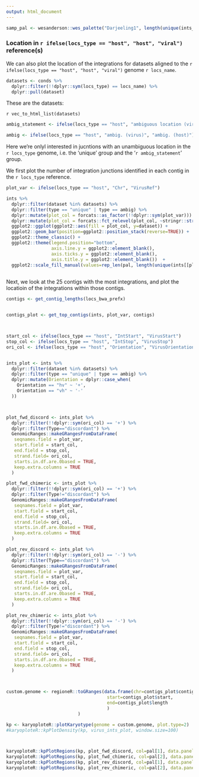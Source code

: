 ```yaml
---
output: html_document
---
```


```r
samp_pal <- wesanderson::wes_palette("Darjeeling1", length(unique(ints_wc$dataset)), "continuous")
```


### Location in `r ifelse(locs_type == "host", "host", "viral")` reference(s)

We can also plot the location of the integrations for datasets aligned to the `r ifelse(locs_type == "host", "host", "viral")` genome `r locs_name`.
```r
datasets <- conds %>% 
  dplyr::filter(!!dplyr::sym(locs_type) == locs_name) %>% 
  dplyr::pull(dataset)
```

These are the datasets: 

`r vec_to_html_list(datasets)`

```r
ambig_statement <- ifelse(locs_type == "host", "ambiguous location (virus)", "ambiguous location (host)")

ambig <- ifelse(locs_type == "host", "ambig. (virus)", "ambig. (host)")
```


Here we're onlyl interested in jucntions with an unambiguous location in the `r locs_type` genome, i.e. the 'unique' group and the '`r ambig_statement`' group.

We first plot the number of integration junctions identified in each contig in the `r locs_type` reference.


```r
plot_var <- ifelse(locs_type == "host", "Chr", "VirusRef")

ints %>% 
  dplyr::filter(dataset %in% datasets) %>% 
  dplyr::filter(type == "unique" | type == ambig) %>% 
  dplyr::mutate(plot_col = forcats::as_factor(!!dplyr::sym(plot_var))) %>% 
  dplyr::mutate(plot_col = forcats::fct_relevel(plot_col, ~stringr::str_sort(., numeric=TRUE))) %>% 
  ggplot2::ggplot(ggplot2::aes(fill = plot_col, y=dataset)) +
  ggplot2::geom_bar(position=ggplot2::position_stack(reverse=TRUE)) +
  ggplot2::theme_classic() +
  ggplot2::theme(legend.position="bottom",
                 axis.line.y = ggplot2::element_blank(),
                 axis.ticks.y = ggplot2::element_blank(),
                 axis.title.y = ggplot2::element_blank())  +
  ggplot2::scale_fill_manual(values=rep_len(pal, length(unique(ints[[plot_var]]))))
  
```

Next, we look at the 25 contigs with the most integrations, and plot the locatioin of the integrations within those contigs.

```r

contigs <- get_contig_lengths(locs_bwa_prefx)


contigs_plot <- get_top_contigs(ints, plot_var, contigs)



start_col <- ifelse(locs_type == "host", "IntStart", "VirusStart")
stop_col <- ifelse(locs_type == "host", "IntStop", "VirusStop")
ori_col <- ifelse(locs_type == "host", "Orientation", "VirusOrientation")


ints_plot <- ints %>% 
  dplyr::filter(dataset %in% datasets) %>% 
  dplyr::filter(type == "unique" | type == ambig) %>%
  dplyr::mutate(Orientation = dplyr::case_when(
    Orientation == "hv" ~ '+',
    Orientation == "vh" ~ '-'
  )) 



plot_fwd_discord <- ints_plot %>% 
  dplyr::filter(!!dplyr::sym(ori_col) == '+') %>% 
  dplyr::filter(Type=="discordant") %>% 
  GenomicRanges::makeGRangesFromDataFrame(
   seqnames.field = plot_var,
   start.field = start_col,
   end.field = stop_col,
   strand.field= ori_col,
   starts.in.df.are.0based = TRUE,
   keep.extra.columns = TRUE
  )

plot_fwd_chimeric <- ints_plot %>% 
  dplyr::filter(!!dplyr::sym(ori_col) == '+') %>% 
  dplyr::filter(Type!="discordant") %>% 
  GenomicRanges::makeGRangesFromDataFrame(
   seqnames.field = plot_var,
   start.field = start_col,
   end.field = stop_col,
   strand.field= ori_col,
   starts.in.df.are.0based = TRUE,
   keep.extra.columns = TRUE
  )

plot_rev_discord <- ints_plot %>% 
  dplyr::filter(!!dplyr::sym(ori_col) == '-') %>% 
  dplyr::filter(Type=="discordant") %>% 
  GenomicRanges::makeGRangesFromDataFrame(
   seqnames.field = plot_var,
   start.field = start_col,
   end.field = stop_col,
   strand.field= ori_col,
   starts.in.df.are.0based = TRUE,
   keep.extra.columns = TRUE
  )

plot_rev_chimeric <- ints_plot %>% 
  dplyr::filter(!!dplyr::sym(ori_col) == '-') %>% 
  dplyr::filter(Type!="discordant") %>% 
  GenomicRanges::makeGRangesFromDataFrame(
   seqnames.field = plot_var,
   start.field = start_col,
   end.field = stop_col,
   strand.field= ori_col,
   starts.in.df.are.0based = TRUE,
   keep.extra.columns = TRUE
  )



custom.genome <- regioneR::toGRanges(data.frame(chr=contigs_plot$contig_name, 
                                      start=contigs_plot$start, 
                                      end=contigs_plot$length
                                      )
                           )

kp <- karyoploteR::plotKaryotype(genome = custom.genome, plot.type=2)
#karyoploteR::kpPlotDensity(kp, virus_ints_plot, window.size=100)



karyoploteR::kpPlotRegions(kp, plot_fwd_discord, col=pal[1], data.panel=1, border="slategray", r0=0, r1=0.45)
karyoploteR::kpPlotRegions(kp, plot_fwd_chimeric, col=pal[2], data.panel=1, r0=0.55, r1=1)
karyoploteR::kpPlotRegions(kp, plot_rev_discord, col=pal[1], data.panel=2, border="slategray", r0=0, r1=0.45)
karyoploteR::kpPlotRegions(kp, plot_rev_chimeric, col=pal[2], data.panel=2, r0=0.55, r1=1)


```



